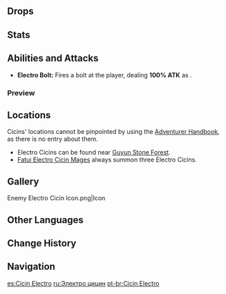 {{Enemy Infobox
|image    = Enemy Electro Cicin.png
|element  = Electro
|type     = Common Enemies
|family   = Mystical Beasts
|group    = Cicins
|location = Multiple
}}
{{Description|Little creatures that can ever so slightly manipulate Electro.<br />They and other such creatures are known collectively as Cicins, and though they are individually weak, they can cause significant damage under the right circumstances.|[[Archive]]}}
{{Enemy Intro}}
==Drops==
{{Drops|Cicins}}

==Stats==
{{Enemy Stats
|phys_res     = -50%
|electro_res  = 50%
|hp_ratio     = .5
|hp_type      = 1
|atk_ratio    = .8
}}

==Abilities and Attacks==
*'''Electro Bolt:''' Fires a bolt at the player, dealing '''100% ATK''' as {{Color|Electro DMG}}.

===Preview===
{{Preview
|size=185px
|file=Electro Cicin Bolt
|caption=Electro Bolt
}}

==Locations==
Cicins' locations cannot be pinpointed by using the [[Adventurer Handbook]], as there is no entry about them.
*Electro Cicins can be found near [[Guyun Stone Forest]].
*[[Fatui Electro Cicin Mage]]s always summon three Electro Cicins.

==Gallery==
<gallery hideaddbutton="true" captionalign="center">
Enemy Electro Cicin Icon.png|Icon
</gallery>

==Other Languages==
{{Other Languages
|en      = Electro Cicin
|zhs     = 雷萤
|zhs_rm  = Léi yíng
|zht     = 雷螢
|zht_rm  = Léi yíng
|zh_tl   = Thunder Cicin
|ja      = {{Rubi|雷|らい|蛍|けい}}
|ja_rm   = Raikei
|ja_tl   = Thunder Firefly
|ko      = 번개 치친
|ko_rm   = Beongae Chichin
|ko_tl   = Lightning Cicin
|es      = Cicin Electro
|es_tl   = Electro Cicin
|fr      = Électroluciole
|fr_tl   = Electro Firefly
|ru      = Электро цицин
|ru_tl   = Electro Cicin
|th      = Electro Cicin
|vi      = Cicin Lôi
|vi_tl   = Electro Cicin
|de      = Elektro-Cicin
|de_tl   = Electro Cicin
|id      = Electro Cicin
|pt      = Cicin Electro
|pt_tl   = Electro Cicin
}}

==Change History==
{{Change History|1.0}}

==Navigation==
{{Enemy Navbox|type=Common}}

[[es:Cicin Electro]]
[[ru:Электро цицин]]
[[pt-br:Cicin Electro]]